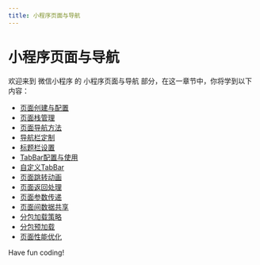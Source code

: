 ```yaml
---
title: 小程序页面与导航
---
```


# 小程序页面与导航

欢迎来到 微信小程序 的 小程序页面与导航 部分，在这一章节中，你将学到以下内容：

- [页面创建与配置](./0-page-creation-and-configuration.mdx)
- [页面栈管理](./1-page-stack-management.mdx)
- [页面导航方法](./2-page-navigation-method.mdx)
- [导航栏定制](./3-navigation-bar-customization.mdx)
- [标题栏设置](./4-header-bar-settings.mdx)
- [TabBar配置与使用](./5-tabbar-configuration-and-use.mdx)
- [自定义TabBar](./6-custom-tabbar.mdx)
- [页面跳转动画](./7-page-jump-animation.mdx)
- [页面返回处理](./8-page-back-to-processing.mdx)
- [页面参数传递](./9-page-parameter-passing.mdx)
- [页面间数据共享](./10-data-sharing-between-pages.mdx)
- [分包加载策略](./11-sub-package-loading-policy.mdx)
- [分包预加载](./12-sub-package-preloading.mdx)
- [页面性能优化](./13-page-performance-optimization.mdx)

Have fun coding!